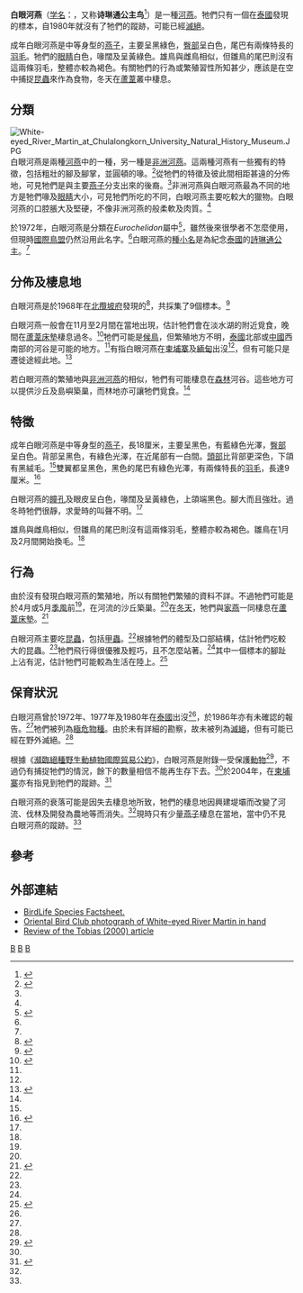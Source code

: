 {{Speciesbox 
| taxon = Pseudochelidon sirintarae
| status = CR
| status_system = iucn3.1
| status_ref =<ref name= IUCN>{{IUCN2007|assessors=BirdLife International|year=2004|id=40350|title=Eurochelidon sirintarae|downloaded=3 January 2008}}</ref>
| image = PseudochelidonSirintarae.svg
| authority =[[Kitti_Thonglongya|Kitti]]，1968
| synonyms =
* ''Eurochelidon sirintarae''
| range_map = Pseudochelidon sirintarae map.png
| range_map_width = 250px
| range_map_caption = 白眼河燕的過冬地點
}}

'''白眼河燕'''（[[学名|学名]]：''{{lang|la|Pseudochelidon sirintarae}}''，又称'''诗琳通公主鸟'''<ref>{{cite magazine |date=2019-01 |title=拟成为泰国生物多样性展览中心的泰国自然博物馆 |url=http://www.mab.cas.cn/cbkw/mabzz/201904/P020190418618739584703.pdf |location=《人与生物圈》双月刊2019年第1期（总第115期） |publisher= |page=第154页 |isbn= |author-link= |access-date=2019-08-03 |archive-date=2019-08-03 |archive-url=https://web.archive.org/web/20190803115828/http://www.mab.cas.cn/cbkw/mabzz/201904/P020190418618739584703.pdf |dead-url=no }}</ref>）是一種[[河燕|河燕]]。牠們只有一個在[[泰國|泰國]]發現的標本，自1980年就沒有了牠們的蹤跡，可能已經[[滅絕|滅絕]]。

成年白眼河燕是中等身型的[[燕子|燕子]]，主要呈黑綠色，[[臀部|臀部]]呈白色，尾巴有兩條特長的[[羽毛|羽毛]]。牠們的[[眼睛|眼睛]]白色，喙闊及呈黃綠色。雄鳥與雌鳥相似，但雛鳥的尾巴則沒有這兩條羽毛，整體亦較為褐色。有關牠們的行為或繁殖習性所知甚少，應該是在空中捕捉[[昆蟲|昆蟲]]來作為食物，冬天在[[蘆葦|蘆葦]]叢中棲息。

==分類==
[[File:White-eyed_River_Martin_at_Chulalongkorn_University_Natural_History_Museum.JPG|thumb]]
白眼河燕是兩種[[河燕|河燕]]中的一種，另一種是[[非洲河燕|非洲河燕]]。這兩種河燕有一些獨有的特徵，包括粗壯的腳及腳掌，並圓頓的喙。<ref name= Turner>{{cite book en | last = Turner | first = Angela K | coauthors = Rose, Chris | title = A handbook to the Swallows and Martins of the World | year = 1989 | publisher = Christopher Helm | location = Bromley | pages = 86-88 | isbn = 0-7470-3202-5}}</ref>從牠們的特徵及彼此間相距甚遠的分佈地，可見牠們是與主要[[燕子|燕子]]分支出來的後裔。<ref name =Turner/>非洲河燕與白眼河燕最為不同的地方是牠們喙及[[眼睛|眼睛]]大小，可見牠們所吃的不同，白眼河燕主要吃較大的獵物。白眼河燕的口腔脹大及堅硬，不像非洲河燕的般柔軟及肉質。<ref name=OBC/>

於1972年，白眼河燕是分類在''Eurochelidon''屬中<ref name= Brooke>{{cite journal en|last= Brooke|first=Richard |coauthors= |month= |year= 1972|title= Generic limits in Old World Apodidae and Hirundinidae|journal= Bulletin of the British Ornithologists’ Club|volume= 92|issue= |pages= 53-7 }}</ref>，雖然後來很學者不怎麼使用，但現時[[國際鳥盟|國際鳥盟]]仍然沿用此名字。<ref name =IUCN/>白眼河燕的[[種小名|種小名]]是為紀念[[泰國|泰國]]的[[詩琳通公主|詩琳通公主]]。<ref name=OBC/>

==分佈及棲息地==
白眼河燕是於1968年在[[北攬坡府|北攬坡府]]發現的<ref name= Thonglongya >{{cite journal en |last=  Kitti |first=Thonglongya |year= 1968|title= A new martin of the genus ''Pseudochelidon'' from Thailand |journal= Thai National Scientific Papers, Fauna Series no. 1}}</ref>，共採集了9個標本。<ref name= Humphrey>{{cite book en | last = Humphrey | first = Stephen R. | coauthors= Bain, James R. |title = Endangered Animals of Thailand | year = 1990 | pages =228-9 |publisher =CRC Press | isbn =1877743070 }}</ref>

白眼河燕一般會在11月至2月間在當地出現，估計牠們會在淡水湖的附近覓食，晚間在[[蘆葦床墊|蘆葦床墊]]棲息過冬。<ref name="Yearbook">{{cite book en| title =Rare Birds Yearbook 2008| publisher =MagDig Media Lmtd| date =2007| location =England| pages =208| isbn =978-0-9552607-3-5 }}</ref>牠們可能是[[候鳥|候鳥]]，但繁殖地方不明，[[泰國|泰國]]北部或[[中國|中國]]西南部的河谷是可能的地方。<ref name=Turner/>有指白眼河燕在[[柬埔寨|柬埔寨]]及[[緬甸|緬甸]]出沒<ref name="Yearbook"/>，但有可能只是遷徙途經此地。<ref name=OBC>{{cite journal en|last=Tobias |first=Joe |title=Little known Oriental Bird: White-eyed River-Martin: 1 |journal=Oriental Bird Club Bulletin |volume=31 |url=http://www.orientalbirdclub.org/publications/bullfeats/eyedmart.html |date=June 2000 |deadurl=yes |archiveurl=https://web.archive.org/web/20110104062114/http://www.orientalbirdclub.org/publications/bullfeats/eyedmart.html |archivedate=2011-01-04 }}</ref>

若白眼河燕的繁殖地與[[非洲河燕|非洲河燕]]的相似，牠們有可能棲息在[[森林|森林]]河谷。這些地方可以提供沙丘及島嶼築巢，而林地亦可讓牠們覓食。<ref name=Turner/>

==特徵==
成年白眼河燕是中等身型的[[燕子|燕子]]，長18厘米，主要呈黑色，有藍綠色光澤，[[臀部|臀部]]呈白色。背部呈黑色，有綠色光澤，在近尾部有一白間。[[頭部|頭部]]比背部更深色，下頜有黑絨毛。<ref name=Turner/>雙翼都呈黑色，黑色的尾巴有綠色光澤，有兩條特長的[[羽毛|羽毛]]，長達9厘米。<ref name= Robson >{{cite book en | last = Robson | first = Craig |title = A Field Guide to the Birds of Thailand | year = 2004 | publisher = New Holland Press | isbn = 1843309211 | pages = 206}}</ref>

白眼河燕的[[瞳孔|瞳孔]]及眼皮呈白色，喙闊及呈黃綠色，上頜端黑色。腳大而且強壯。過冬時牠們很靜，求愛時的叫聲不明。<ref name=Turner/>

雄鳥與雌鳥相似，但雛鳥的尾巴則沒有這兩條羽毛，整體亦較為褐色。雛鳥在1月及2月間開始換毛。<ref name=Turner/>

==行為==	
由於沒有發現白眼河燕的繁殖地，所以有關牠們繁殖的資料不詳。不過牠們可能是於4月或5月[[季風|季風]]前<ref name= Turner/>，在河流的沙丘築巢。<ref name= Lekagul/>在[[冬天|冬天]]，牠們與[[家燕|家燕]]一同棲息在[[蘆葦床墊|蘆葦床墊]]。<ref name= Lekagul>{{cite book en | last = Lekagul | first = Boonsong | coauthors= Round, Philip |title = A Guide to the Birds of Thailand | year = 1991 | location=Bangkok| publisher = Saha Karn Baet | isbn = 974-85673-6-2 | pages = 233}}</ref>

白眼河燕主要吃[[昆蟲|昆蟲]]，包括[[甲蟲|甲蟲]]。<ref name= Turner/>根據牠們的體型及口部結構，估計牠們吃較大的昆蟲。<ref name =OBC/>牠們飛行得很優雅及輕巧，且不怎麼站著。<ref name= Turner/>其中一個標本的腳趾上沾有泥，估計牠們可能較為生活在陸上。<ref name=OBC2>{{cite journal en|last=Tobias |first=Joe |title=Little known Oriental Bird: White-eyed River-Martin: 2 |journal=Oriental Bird Club Bulletin |volume=31 |url=http://www.orientalbirdclub.org/publications/bullfeats/eyedmar2.html |date=June 2000 |deadurl=yes |archiveurl=https://web.archive.org/web/20070210021653/http://www.orientalbirdclub.org/publications/bullfeats/eyedmar2.html |archivedate=2007-02-10 }}</ref>

==保育狀況==
白眼河燕曾於1972年、1977年及1980年在[[泰國|泰國]]出沒<ref name=Turner/>，於1986年亦有未確認的報告。<ref name="Yearbook"/>牠們被列為[[極危物種|極危物種]]。由於未有詳細的勘察，故未被列為[[滅絕|滅絕]]，但有可能已經在野外滅絕。<ref name=IUCN/>

根據《[[瀕臨絕種野生動植物國際貿易公約|瀕臨絕種野生動植物國際貿易公約]]》，白眼河燕是附錄一受保護[[動物|動物]]<ref name = CITES>{{cite web |title= Appendices I, II and III |work=  |url= http://www.cites.org/eng/app/e-appendices.pdf |publisher= Convention on International Trade in Endangered Species of Wild Fauna and Flora, valid from 13 September 2007 |accessdate= 2008-01-03 |archive-date= 2008-05-10 |archive-url= https://web.archive.org/web/20080510072543/http://www.cites.org/eng/app/e-appendices.pdf |dead-url= no }}</ref>，不過仍有捕捉牠們的情況，餘下的數量相信不能再生存下去。<ref name=Turner/>於2004年，在[[柬埔寨|柬埔寨]]亦有指見到牠們的蹤跡。<ref name =thaibirding >{{cite web |title= Investigating a possible sighting of White-eyed River-Martin |url= http://www.thaibirding.com/news/news_wermdoug.htm |publisher= Thaibirding.com |accessdate= 2008-01-03 |archive-date= 2021-02-24 |archive-url= https://web.archive.org/web/20210224151106/http://www.thaibirding.com/news/news_wermdoug.htm |dead-url= no }}</ref>

白眼河燕的衰落可能是因失去棲息地所致，牠們的棲息地因興建堤壩而改變了河流、伐林及開發為農地等而消失。<ref name="Yearbook"/>現時只有少量[[燕子|燕子]]棲息在當地，當中仍不見白眼河燕的蹤跡。<ref name=OBC/>

==參考==
{{reflist}}

==外部連結==
*[http://www.birdlife.org/datazone/species/index.html?action=SpcHTMDetails.asp&sid=7077&m=0 BirdLife Species Factsheet.] {{Wayback|url=http://www.birdlife.org/datazone/species/index.html?action=SpcHTMDetails.asp&sid=7077&m=0 |date=20090103085155 }}
*[https://web.archive.org/web/20070210021653/http://www.orientalbirdclub.org/publications/bullfeats/eyedmar2.html Oriental Bird Club photograph of White-eyed River Martin in hand]
*[http://www.thaibirding.com/ornithology/werm_article.htm Review of the Tobias (2000) article] {{Wayback|url=http://www.thaibirding.com/ornithology/werm_article.htm |date=20210225160752 }}
{{Taxonbar|from=Q997675}}

[[Category:河燕屬|B]]
[[Category:泰國動物|B]]
[[Category:以诗琳通公主命名的生物|B]]